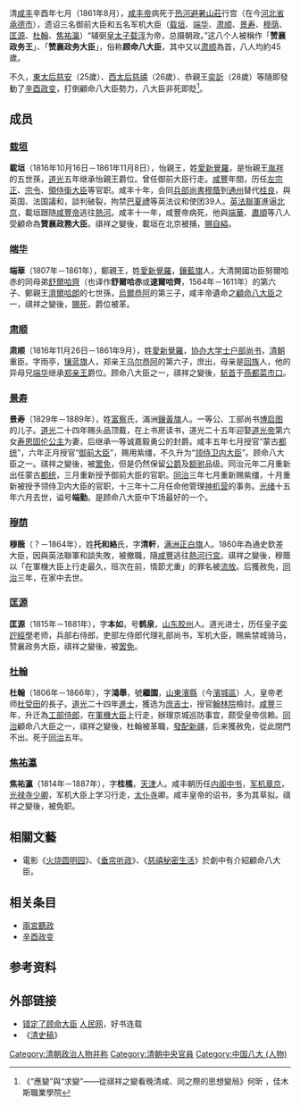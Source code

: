 {{顧命八大臣}}
清[[咸丰|咸丰]]辛酉年七月（1861年8月），[[咸丰帝|咸丰帝]]病死于[[热河厅|热河]][[承德避暑山庄及其周围寺庙|避暑山莊]]行宫（在今[[河北省|河北省]][[承德市|承德市]]），遗诏三名御前大臣和五名军机大臣（[[载垣|载垣]]、[[端华|端华]]、[[肃顺|肃顺]]、[[景寿|景寿]]、[[穆荫|穆荫]]、[[匡源|匡源]]、[[杜翰|杜翰]]、[[焦祐瀛|焦祐瀛]]）“辅弼[[储君|皇太子]][[同治帝|载淳]]为帝，总摄朝政。”这八个人被稱作「'''赞襄政务王'''」、「'''赞襄政务大臣'''」，俗称'''顾命八大臣'''，其中又以[[肃顺|肃顺]]為首，八人均約45歲。

不久，[[慈安太后|東太后慈安]]（25歲）、[[慈禧太后|西太后慈禧]]（26歲）、恭親王[[奕訢|奕訢]]（28歲）等隨即發動了[[辛酉政变|辛酉政变]]，打倒顧命八大臣勢力，八大臣非死即貶<ref>《“應變”與“求變”——從祺祥之變看晚清咸、同之際的思想變局》何昕 ，佳木斯職業學院 </ref>。

==成员==
===[[载垣|载垣]]===
'''載垣'''（1816年10月16日－1861年11月8日），怡親王，姓[[愛新覺羅|愛新覺羅]]，是怡親王[[胤祥|胤祥]]的五世孫，[[道光|道光]]五年继承怡親王爵位。曾任御前大臣行走。[[咸豐|咸豐]]年間，历任[[左宗正|左宗正]]、[[宗令|宗令]]、[[領侍衛大臣|領侍衛大臣]]等官职。咸丰十年，会同[[兵部尚書|兵部尚書]][[穆蔭|穆蔭]]到[[通州|通州]]替代[[桂良|桂良]]，與英国、法国議和，談判破裂，拘禁[[巴夏禮|巴夏禮]]等英法议和使团39人。[[英法聯軍|英法聯軍]]進逼[[北京|北京]]，載垣跟随[[咸豐帝|咸豐帝]]逃往[[熱河|熱河]]。咸丰十一年，咸豐帝病死，他與[[端華|端華]]、[[肅順|肅順]]等八人受顧命為'''贊襄政務大臣'''。祺祥之變後，載垣在北京被捕，[[賜死|賜]][[自縊|自縊]]。

===[[端华|端华]]===
'''端華'''（1807年－1861年），鄭親王，姓[[愛新覺羅|愛新覺羅]]，[[鑲藍旗|鑲藍旗]]人，大清開國功臣努爾哈赤的同母弟[[舒爾哈齊|舒爾哈齊]]（也译作'''舒爾哈赤'''或'''速爾哈齊'''，1564年－1611年）的第六子、鄭親王[[濟爾哈朗|濟爾哈朗]]的七世孫，[[烏爾恭阿|烏爾恭阿]]的第三子，咸丰帝遺命之[[顧命八大臣|顧命八大臣]]之一，祺祥之變後，[[賜死|賜死]]，爵位被革。

===[[肃顺|肃顺]]===
'''肃顺'''（1816年11月26日－1861年9月），姓[[愛新覺羅|愛新覺羅]]，[[協辦大學士|协办大学士]][[户部尚书|户部尚书]]，[[清朝|清朝]]重臣。字雨亭，[[镶蓝旗|镶蓝旗]]人，郑亲王[[乌尔恭阿|乌尔恭阿]]的第六子，庶出，母亲是[[回族|回族]]人，他的异母兄[[端华|端华]]继承[[郑亲王|郑亲王]]爵位。顾命八大臣之一，祺祥之變後，[[斬首|斩首]]于[[菜市口法场|燕都菜市口]]。

===[[景寿|景寿]]===
'''景寿'''（1829年－1889年），姓[[富察|富察]]氏，滿洲[[鑲黃旗|鑲黃旗]]人。一等公、工部尚书[[博启图|博启图]]的儿子。[[道光|道光]]二十四年赐头品顶戴，在上书房读书，道光二十五年迎娶[[道光帝|道光帝]]第六女[[寿恩固伦公主|寿恩固伦公主]]为妻，后继承一等诚嘉毅勇公的封爵。咸丰五年七月授官“蒙古[[都统|都统]]”，六年正月授官“[[御前大臣|御前大臣]]”，赐用紫缰，不久升为“[[领侍卫内大臣|领侍卫内大臣]]”。顾命八大臣之一。祺祥之變後，被[[罢免|罢免]]，但是仍然保留[[公爵|公爵]]及[[额驸|额驸]]品级。同治元年二月重新出任蒙古[[都统|都统]]，三月重新授予御前大臣的官职。[[同治|同治]]三年七月重新赐紫缰，十月重新被授予领侍卫内大臣的官职，十三年十二月任命他管理[[神机营|神机营]]的事务。[[光绪|光绪]]十五年六月去世，谥号'''端勤'''。是顾命八大臣中下场最好的一个。

===[[穆荫|穆荫]]===
'''穆蔭'''（？－1864年），姓'''托和絡'''氏，字'''清軒'''，[[满洲|满洲]][[正白旗|正白旗]]人。1860年為通史欽差大臣，因與英法聯軍和談失敗，被撤職，隨[[咸豐|咸豐]]逃往[[熱河行宮|熱河行宮]]。祺祥之變後，穆蔭以「在軍機大臣上行走最久，班次在前，情節尤重」的罪名被[[流放|流放]]。后獲赦免，[[同治|同治]]三年，在家中去世。

===[[匡源|匡源]]===
'''匡源'''（1815年－1881年），字'''本如'''，号'''鹤泉'''，[[胶州|山东胶州]]人。道光进士，历任皇子[[奕詝|奕詝]][[經學|經學]]老师，兵部右侍郎，吏部左侍郎代理礼部尚书，军机大臣，赐紫禁城骑马，赞襄政务大臣，祺祥之變後，被[[罢免|罢免]]。

===[[杜翰|杜翰]]===
'''杜翰'''（1806年－1866年），字'''鴻舉'''，號'''繼園'''，[[山東|山東]][[濱縣|濱縣]]（今[[濱城區|濱城區]]）人，皇帝老师[[杜受田|杜受田]]的長子。[[道光|道光]]二十四年[[進士|進士]]，獲选为[[庶吉士|庶吉士]]，授官[[翰林院|翰林院]]檢討。[[咸豐|咸豐]]三年，升迁為[[工部|工部]][[侍郎|侍郎]]，在[[軍機大臣|軍機大臣]]上行走，辦理京城巡防事宜，颇受皇帝信赖。[[同治|同治]]顧命八大臣之一，祺祥之變後，杜翰被革職，[[發配|發配]][[新疆|新疆]]，后来獲赦免，從此閉門不出。死于[[同治|同治]]五年。

===[[焦祐瀛|焦祐瀛]]===
'''焦祐瀛'''（1814年－1887年），字'''桂樵'''，[[天津|天津]]人。咸丰朝历任[[内阁中书|内阁中书]]，[[军机|军机]][[章京|章京]]，[[光禄寺|光禄寺]][[少卿|少卿]]，军机大臣上学习行走，[[太仆寺|太仆寺]]卿。咸丰皇帝的诏书，多为其草拟。祺祥之變後，被免职。

==相關文藝==
*電影《[[火烧圆明园_(电影)|火烧圆明园]]》、《[[垂簾聽政_(電影)|垂帘听政]]》、《[[慈禧秘密生活|慈禧秘密生活]]》於劇中有介紹顧命八大臣。

==相关条目==
*[[兩宮聽政|兩宮聽政]]
*[[辛酉政变|辛酉政变]]

==参考资料==
{{reflist}}

== 外部链接 ==
*[http://culture.people.com.cn/GB/40472/55544/55547/55557/3875772.html 错定了顾命大臣] {{Wayback|url=http://culture.people.com.cn/GB/40472/55544/55547/55557/3875772.html |date=20160304084819 }}[[人民网|人民网]]，好书连载
*《[[清史稿|清史稿]]》

[[Category:清朝政治人物并称|Category:清朝政治人物并称]]
[[Category:清朝中央官員|Category:清朝中央官員]]
[[Category:中国八大_(人物)|Category:中国八大 (人物)]]